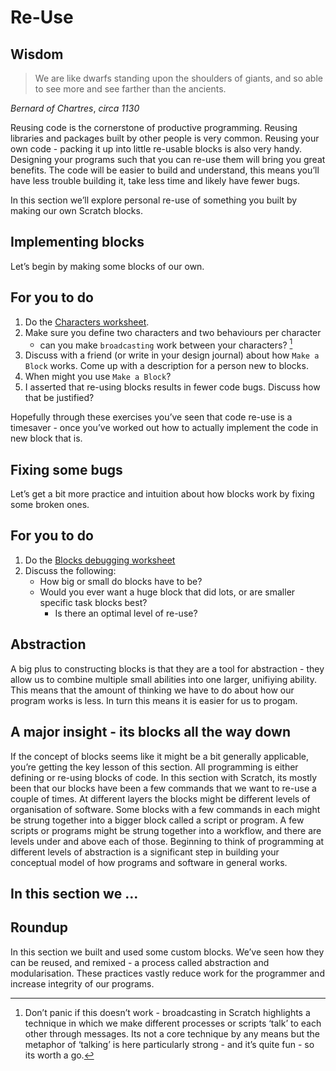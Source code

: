 # Re-Use

:::{.callout-note}
## Wisdom

> We are like dwarfs standing upon the shoulders of giants, and so able to see more and see farther than the ancients.

*Bernard of Chartres*, _circa 1130_
:::

Reusing code is the cornerstone of productive programming. Reusing libraries and packages built by other people is very common. Reusing your own code - packing it up into little re-usable blocks is also very handy. Designing your programs such that you can re-use them will bring you great benefits. The code will be easier to build and understand, this means you'll have less trouble building it, take less time and likely have fewer bugs. 

In this section we'll explore personal re-use of something you built by making our own Scratch blocks.

## Implementing blocks

Let's begin by making some blocks of our own.

:::{.callout-tip}
## For you to do

  1. Do the [Characters worksheet](worksheets/scratch_characters.pdf). 
  2. Make sure you define two characters and two behaviours per character
      * can you make `broadcasting` work between your characters? [^4] 
  3. Discuss with a friend (or write in your design journal) about how `Make a Block` works. Come up with a description for a person new to blocks.
  4. When might you use `Make a Block`?
  5. I asserted that re-using blocks results in fewer code bugs. Discuss how that be justified?
:::

Hopefully through these exercises you've seen that code re-use is a timesaver - once you've worked out how to actually implement the code in new block that is.  

## Fixing some bugs

Let's get a bit more practice and intuition about how blocks work by fixing some broken ones. 

:::{.callout-tip}
## For you to do
  1. Do the [Blocks debugging worksheet](worksheets/scratch_blocks_debugging.pdf)
  2. Discuss the following: 
      * How big or small do blocks have to be? 
      * Would you ever want a huge block that did lots, or are smaller specific task blocks best? 
    * Is there an optimal level of re-use?

:::

## Abstraction

A big plus to constructing blocks is that they are a tool for abstraction - they allow us to combine multiple small abilities into one larger, unifiying ability. This means that the amount of thinking we have to do about how our program works is less. In turn this means it is easier for us to progam. 

## A major insight - its blocks all the way down

If the concept of blocks seems like it might be a bit generally applicable, you're getting the key lesson of this section. All programming is either defining or re-using blocks of code. In this section with Scratch, its mostly been that our blocks have been a few commands that we want to re-use a couple of times. At different layers the blocks might be different levels of organisation of software. Some blocks with a few commands in each might be strung together into a bigger block called a script or program. A few scripts or programs might be strung together into a workflow, and there are levels under and above each of those. Beginning to think of programming at different levels of abstraction is a significant step in building your conceptual model of how programs and software in general works. 

## In this section we ...

:::{.callout-note}
## Roundup

In this section we built and used some custom blocks. We've seen how they can be reused, and remixed - a process called abstraction and modularisation. These practices vastly reduce work for the programmer and increase integrity of our programs. 
:::

[^4]: Don't panic if this doesn't work - broadcasting in Scratch highlights a technique in which we make different processes or scripts 'talk' to each other through messages. Its not a core technique by any means but the metaphor of 'talking' is here particularly strong - and it's quite fun - so its worth a go.

